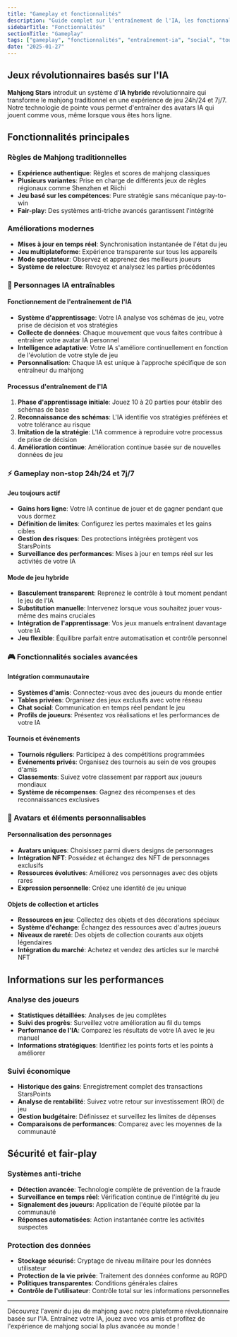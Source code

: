 ```yaml
---
title: "Gameplay et fonctionnalités"
description: "Guide complet sur l'entraînement de l'IA, les fonctionnalités sociales, les tournois et les capacités de la plateforme"
sidebarTitle: "Fonctionnalités"
sectionTitle: "Gameplay"
tags: ["gameplay", "fonctionnalités", "entraînement-ia", "social", "tournois"]
date: "2025-01-27"
---
```


## Jeux révolutionnaires basés sur l'IA

**Mahjong Stars** introduit un système d'**IA hybride** révolutionnaire qui transforme le mahjong traditionnel en une expérience de jeu 24h/24 et 7j/7. Notre technologie de pointe vous permet d'entraîner des avatars IA qui jouent comme vous, même lorsque vous êtes hors ligne.

## Fonctionnalités principales

### Règles de Mahjong traditionnelles
- **Expérience authentique**: Règles et scores de mahjong classiques
- **Plusieurs variantes**: Prise en charge de différents jeux de règles régionaux comme Shenzhen et Riichi
- **Jeu basé sur les compétences**: Pure stratégie sans mécanique pay-to-win
- **Fair-play**: Des systèmes anti-triche avancés garantissent l'intégrité

### Améliorations modernes
- **Mises à jour en temps réel**: Synchronisation instantanée de l'état du jeu
- **Jeu multiplateforme**: Expérience transparente sur tous les appareils
- **Mode spectateur**: Observez et apprenez des meilleurs joueurs
- **Système de relecture**: Revoyez et analysez les parties précédentes

### 🤖 Personnages IA entraînables

#### Fonctionnement de l'entraînement de l'IA
- **Système d'apprentissage**: Votre IA analyse vos schémas de jeu, votre prise de décision et vos stratégies
- **Collecte de données**: Chaque mouvement que vous faites contribue à entraîner votre avatar IA personnel
- **Intelligence adaptative**: Votre IA s'améliore continuellement en fonction de l'évolution de votre style de jeu
- **Personnalisation**: Chaque IA est unique à l'approche spécifique de son entraîneur du mahjong

#### Processus d'entraînement de l'IA
1. **Phase d'apprentissage initiale**: Jouez 10 à 20 parties pour établir des schémas de base
2. **Reconnaissance des schémas**: L'IA identifie vos stratégies préférées et votre tolérance au risque
3. **Imitation de la stratégie**: L'IA commence à reproduire votre processus de prise de décision
4. **Amélioration continue**: Amélioration continue basée sur de nouvelles données de jeu

### ⚡ Gameplay non-stop 24h/24 et 7j/7

#### Jeu toujours actif
- **Gains hors ligne**: Votre IA continue de jouer et de gagner pendant que vous dormez
- **Définition de limites**: Configurez les pertes maximales et les gains cibles
- **Gestion des risques**: Des protections intégrées protègent vos StarsPoints
- **Surveillance des performances**: Mises à jour en temps réel sur les activités de votre IA

#### Mode de jeu hybride
- **Basculement transparent**: Reprenez le contrôle à tout moment pendant le jeu de l'IA
- **Substitution manuelle**: Intervenez lorsque vous souhaitez jouer vous-même des mains cruciales
- **Intégration de l'apprentissage**: Vos jeux manuels entraînent davantage votre IA
- **Jeu flexible**: Équilibre parfait entre automatisation et contrôle personnel

### 🎮 Fonctionnalités sociales avancées

#### Intégration communautaire
- **Systèmes d'amis**: Connectez-vous avec des joueurs du monde entier
- **Tables privées**: Organisez des jeux exclusifs avec votre réseau
- **Chat social**: Communication en temps réel pendant le jeu
- **Profils de joueurs**: Présentez vos réalisations et les performances de votre IA

#### Tournois et événements
- **Tournois réguliers**: Participez à des compétitions programmées
- **Événements privés**: Organisez des tournois au sein de vos groupes d'amis
- **Classements**: Suivez votre classement par rapport aux joueurs mondiaux
- **Système de récompenses**: Gagnez des récompenses et des reconnaissances exclusives

### 🎨 Avatars et éléments personnalisables

#### Personnalisation des personnages
- **Avatars uniques**: Choisissez parmi divers designs de personnages
- **Intégration NFT**: Possédez et échangez des NFT de personnages exclusifs
- **Ressources évolutives**: Améliorez vos personnages avec des objets rares
- **Expression personnelle**: Créez une identité de jeu unique

#### Objets de collection et articles
- **Ressources en jeu**: Collectez des objets et des décorations spéciaux
- **Système d'échange**: Échangez des ressources avec d'autres joueurs
- **Niveaux de rareté**: Des objets de collection courants aux objets légendaires
- **Intégration du marché**: Achetez et vendez des articles sur le marché NFT

## Informations sur les performances

### Analyse des joueurs
- **Statistiques détaillées**: Analyses de jeu complètes
- **Suivi des progrès**: Surveillez votre amélioration au fil du temps
- **Performance de l'IA**: Comparez les résultats de votre IA avec le jeu manuel
- **Informations stratégiques**: Identifiez les points forts et les points à améliorer

### Suivi économique
- **Historique des gains**: Enregistrement complet des transactions StarsPoints
- **Analyse de rentabilité**: Suivez votre retour sur investissement (ROI) de jeu
- **Gestion budgétaire**: Définissez et surveillez les limites de dépenses
- **Comparaisons de performances**: Comparez avec les moyennes de la communauté

## Sécurité et fair-play

### Systèmes anti-triche
- **Détection avancée**: Technologie complète de prévention de la fraude
- **Surveillance en temps réel**: Vérification continue de l'intégrité du jeu
- **Signalement des joueurs**: Application de l'équité pilotée par la communauté
- **Réponses automatisées**: Action instantanée contre les activités suspectes

### Protection des données
- **Stockage sécurisé**: Cryptage de niveau militaire pour les données utilisateur
- **Protection de la vie privée**: Traitement des données conforme au RGPD
- **Politiques transparentes**: Conditions générales claires
- **Contrôle de l'utilisateur**: Contrôle total sur les informations personnelles

---

Découvrez l'avenir du jeu de mahjong avec notre plateforme révolutionnaire basée sur l'IA. Entraînez votre IA, jouez avec vos amis et profitez de l'expérience de mahjong social la plus avancée au monde !
